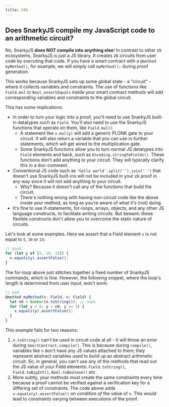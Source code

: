 ```yaml
---
title: FAQ
---
```


## Does SnarkyJS compile my JavaScript code to an arithmetic circuit?

No, SnarkyJS **does NOT compile into anything else**! In contrast to other zk ecosystems, SnarkyJS is just a JS library. It creates zk circuits from user code by _executing_ that code. If you have a smart contract with a `@method myMethod()`, for example, we will simply call `myMethod();` during proof generation.

This works because SnarkyJS sets up some global state - a "circuit" - where it collects variables and constraints. The use of functions like `Field.mul` or `Bool.assertEquals` inside your smart contract methods will add corresponding variables and constraints to the global circuit.

This has some implications:

- In order to turn your logic into a proof, you'll need to use SnarkyJS built-in datatypes such as `Field`. You'll also need to use the SnarkyJS functions that operate on them, like `Field.mul()`.
  - A statement like `x.mul(y)` will add a generic PLONK gate to your circuit. It will also return a variable that you can use in further statements, which will get wired to the multiplication gate.
  - Some SnarkyJS functions allow you to turn normal JS datatypes into `Field` elements and back, such as `Encoding.stringToFields()`. These functions don't add anything to your circuit. They will typically clarify this in a doc-comment.
- Conventional JS code such as `'hello world'.split('').join(' ')` that doesn't use SnarkyJS built-ins will not be included in your zk proof in any way since it will not add anything to your circuit.
  - Why? Because it doesn't call any of the functions that build the circuit.
  - There's nothing wrong with having non-circuit code like the above inside your method, as long as you're aware of what it's (not) doing.
- It's fine to use if-statements, for-loops, arrays, objects, and any other JS language constructs, to facilitate writing circuits. But beware: these flexible constructs don't allow you to overcome the static nature of circuits.

Let's look at some examples. Here we assert that a Field element `x` is not equal to `5`, `10` or `15`:

```ts
// good
for (let y of [5, 10, 15]) {
  x.equals(y).assertFalse();
}
```

The for-loop above just stitches together a fixed number of SnarkyJS commands, which is fine. However, the following snippet, where the loop's length is determined from user input, won't work:

```ts
// bad
@method myMethod(x: Field, n: Field) {
  let n0 = Number(n.toString()); // nope
  for (let y = 0; y < n0; y += 5) {
    x.equals(y).assertFalse();
  }
}
```

This example fails for two reasons:

1. `n.toString()` can't be used in circuit code at all - it will throw an error during `SmartContract.compile()`. This is because during `compile()`, variables like `n` don't have any JS values attached to them; they represent abstract variables used to build up an abstract arithmetic circuit. So, in general, you can't use any of the methods that read out the JS value of your Field elements: `Field.toString()`, `Field.toBigInt()`, `Bool.toBoolean()` etc.
2. More subtly, your methods must create the same constraints every time because a proof cannot be verified against a verification key for a differing set of constraints. The code above adds `x.equals(y).assertFalse()` _on condition of_ the value of `n`. This would lead to constraints varying between executions of the proof.
